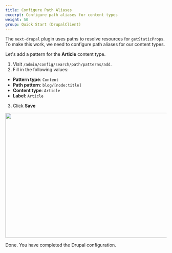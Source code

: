 ```yaml
---
title: Configure Path Aliases
excerpt: Configure path aliases for content types
weight: 50
group: Quick Start (DrupalClient)
---
```


The `next-drupal` plugin uses paths to resolve resources for `getStaticProps`. To make this work, we need to configure path aliases for our content types.

Let's add a pattern for the **Article** content type.

1. Visit `/admin/config/search/path/patterns/add`.
2. Fill in the following values:

- **Pattern type**: `Content`
- **Path pattern**: `blog/[node:title]`
- **Content type**: `Article`
- **Label**: `Article`

3. Click **Save**

<Img
  src="/images/next-drupal-pathauto.jpg"
  width="600"
  height="390"
  layout="responsive"
  mb="10"
/>

Done. You have completed the Drupal configuration.

